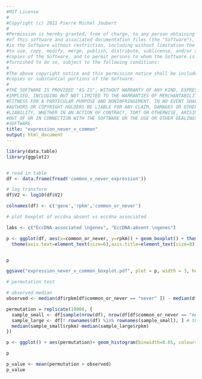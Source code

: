 ```yaml
---
#MIT License
#
#Copyright (c) 2021 Pierre Michel Joubert
#
#Permission is hereby granted, free of charge, to any person obtaining a copy
#of this software and associated documentation files (the "Software"), to deal
#in the Software without restriction, including without limitation the rights
#to use, copy, modify, merge, publish, distribute, sublicense, and/or sell
#copies of the Software, and to permit persons to whom the Software is
#furnished to do so, subject to the following conditions:
#
#The above copyright notice and this permission notice shall be included in all
#copies or substantial portions of the Software.
#
#THE SOFTWARE IS PROVIDED "AS IS", WITHOUT WARRANTY OF ANY KIND, EXPRESS OR
#IMPLIED, INCLUDING BUT NOT LIMITED TO THE WARRANTIES OF MERCHANTABILITY,
#FITNESS FOR A PARTICULAR PURPOSE AND NONINFRINGEMENT. IN NO EVENT SHALL THE
#AUTHORS OR COPYRIGHT HOLDERS BE LIABLE FOR ANY CLAIM, DAMAGES OR OTHER
#LIABILITY, WHETHER IN AN ACTION OF CONTRACT, TORT OR OTHERWISE, ARISING FROM,
#OUT OF OR IN CONNECTION WITH THE SOFTWARE OR THE USE OR OTHER DEALINGS IN THE
#SOFTWARE.
title: "expression_never_v_common"
output: html_document
---
```


```r
library(data.table)
library(ggplot2)


# read in table
df <- data.frame(fread('common_v_never_expression'))

# log transform
df$V2 <- log10(df$V2)

colnames(df) <- c('gene','rpkm','common_or_never')

```

```r

# plot boxplot of eccdna absent vs eccdna associated

labs <- c("EccDNA-associated \ngenes", "EccDNA-absent \ngenes")

p <- ggplot(df, aes(x=common_or_never, y=rpkm)) + geom_boxplot() + theme_classic() + ylab('Log 10 RPKM') + xlab('') + scale_x_discrete(labels= labs)+
  theme(axis.text=element_text(size=6),axis.title=element_text(size=8) , legend.title=element_text(size=8), legend.position = 'bottom', legend.text=element_text(size=6))


p

ggsave("expression_never_v_common_boxplot.pdf", plot = p, width = 3, height = 2)

```

```r
# permutation test

# observed median
observed <- median(df$rpkm[df$common_or_never == "never" ]) - median(df$rpkm[df$common_or_never == "common" ])

permutation = replicate(10000, {
  sample_small <- df[sample(nrow(df), nrow(df[df$common_or_never == "never",]) , replace = FALSE), ] # sample the size of eccdna absent genes
  sample_large <- df[! rownames(df) %in% rownames(sample_small), ] # the rest
  median(sample_small$rpkm)-median(sample_large$rpkm)
})

p <- ggplot() + aes(permutation)+ geom_histogram(binwidth=0.01, colour="black", fill="white") + xlim(-1,1) + geom_vline(xintercept=observed)

p

p_value <- mean(permutation > observed)
p_value

```

